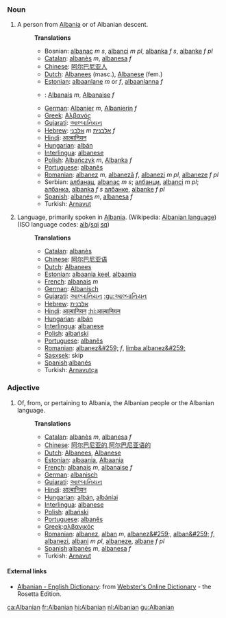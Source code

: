 ===Noun===
#A person from [[Albania]] or of Albanian descent.
#:'''Translations'''
#:*Bosnian: [[albanac]] ''m s'', [[albanci]] ''m pl'', [[albanka]] ''f s'', [[albanke]] ''f pl''
#:*[[Catalan]]: [[albanès]] ''m'', [[albanesa]] ''f''
#:*[[Chinese]]: [[阿尔巴尼亚人]]
#:*[[Dutch]]:  [[Albanees]] (masc.), [[Albanese]] (fem.)
#:*[[Estonian]]: [[albaanlane]] ''m'' or ''f'', [[albaanlanna]] ''f''
#:*{{fr}}: [[Albanais]] ''m'', [[Albanaise]] ''f''
#:*[[German]]: [[Albanier]] ''m'', [[Albanierin]] ''f''
#:*[[Greek]]: [[Αλβανός]]
#:*[[Gujarati]]: [[આલ્બાનિયન]]
#:*[[Hebrew]]: [[אלבני]] ''m'' [[אלבנית]] ''f''
#:*[[Hindi]]: [[आल्बानियन]]
#:*[[Hungarian]]: [[albán]]
#:*[[Interlingua]]: [[albanese]]
#:*[[Polish]]: [[Albańczyk]] ''m'', [[Albanka]] ''f''
#:*[[Portuguese]]: [[albanês]]
#:*[[Romanian]]: [[albanez]] ''m'', [[albanezã]] ''f'', [[albanezi]] ''m pl'', [[albaneze]] ''f pl''
#:*Serbian: [[албанац]], [[albanac]] ''m s''; [[албанци]], [[albanci]] ''m pl''; [[албанка]], [[albanka]] ''f s'' [[албанке]], [[albanke]] ''f pl''
#:*[[Spanish]]: [[albanés]] ''m'', [[albanesa]] ''f''
#:*Turkish: [[Arnavut]]
#Language, primarily spoken in [[Albania]]. (Wikipedia: [[w:Albanian language|Albanian language]]) (ISO language codes: [[alb]]/[[sqi]]   [[sq]])
#:'''Translations'''
#:*[[Catalan]]: [[albanès]]
#:*[[Chinese]]: [[阿尔巴尼亚语]]
#:*[[Dutch]]: [[Albanees]]
#:*[[Estonian]]: [[albaania keel]], [[albaania]]
#:*[[French]]: [[albanais]] ''m''
#:*[[German]]: [[Albanisch]]
#:*[[Gujarati]]: [[આલ્બાનિયન]] [[:gu:આલ્બાનિયન]]
#:*[[Hebrew]]: [[אלבנית]]
#:*[[Hindi]]: [[आल्बानियन]] [[:hi:आल्बानियन]]
#:*[[Hungarian]]: [[albán]]
#:*[[Interlingua]]: [[albanese]]
#:*[[Polish]]: [[albański]]
#:*[[Portuguese]]: [[albanês]]
#:*[[Romanian]]: [[albanez&#259;]] ''f'', [[limba albanez&#259;]]
#:*[[Sasxsek]]: skip
#:*[[Spanish]]:[[albanés]]
#:*Turkish: [[Arnavutça]]

===Adjective===
#Of, from, or pertaining to Albania, the Albanian people or the Albanian language.
#:'''Translations'''
#:*[[Catalan]]: [[albanès]] ''m'', [[albanesa]] ''f''
#:*[[Chinese]]: [[阿尔巴尼亚的]],[[阿尔巴尼亚语的]]
#:*[[Dutch]]: [[Albanees]], [[Albanese]]
#:*[[Estonian]]: [[albaania]], [[Albaania]]
#:*[[French]]: [[albanais]] ''m'', [[albanaise]] ''f''
#:*[[German]]: [[albanisch]]
#:*[[Gujarati]]: [[આલ્બાનિયન]]
#:*[[Hindi]]: [[आल्बानियन]]
#:*[[Hungarian]]: [[albán]], [[albániai]]
#:*[[Interlingua]]: [[albanese]]
#:*[[Polish]]: [[albański]]
#:*[[Portuguese]]: [[albanês]]
#:*[[Greek]]:[[αλβανικός]]
#:*[[Romanian]]: [[albanez]], [[alban]] ''m'', [[albanez&#259;]], [[alban&#259;]] ''f'', [[albanezi]], [[albani]] ''m pl'', [[albaneze]], [[albane]] ''f pl''
#:*[[Spanish]]:[[albanés]] ''m'', [[albanesa]] ''f''
#:*Turkish: [[Arnavut]]

==== External links====
*[http://www.websters-online-dictionary.org/definition/Albanian-english/ Albanian - English Dictionary]: from [http://www.websters-online-dictionary.org Webster's Online Dictionary] - the Rosetta Edition.

[[ca:Albanian]]
[[fr:Albanian]]
[[hi:Albanian]]
[[nl:Albanian]]
[[gu:Albanian]]